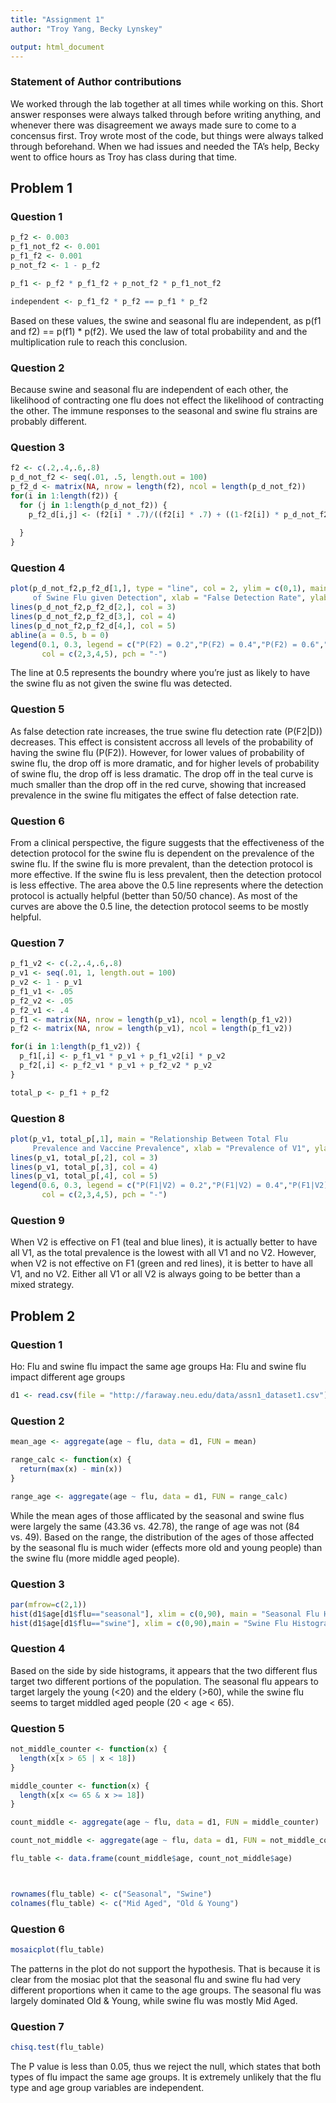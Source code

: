 ```yaml
---
title: "Assignment 1"
author: "Troy Yang, Becky Lynskey"

output: html_document
---
```


### Statement of Author contributions
We worked through the lab together at all times while working on this. Short answer responses were always talked through before writing anything, and whenever there was disagreement we aways made sure to come to a concensus first. Troy wrote most of the code, but things were always talked through beforehand. When we had issues and needed the TA's help, Becky went to office hours as Troy has class during that time.  

Problem 1
---------
### Question 1

```r
p_f2 <- 0.003
p_f1_not_f2 <- 0.001
p_f1_f2 <- 0.001
p_not_f2 <- 1 - p_f2

p_f1 <- p_f2 * p_f1_f2 + p_not_f2 * p_f1_not_f2

independent <- p_f1_f2 * p_f2 == p_f1 * p_f2
```
Based on these values, the swine and seasonal flu are independent, as p(f1 and f2) == p(f1) * p(f2). We used the law of total probability and and the multiplication rule to reach this conclusion. 

### Question 2

Because swine and seasonal flu are independent of each other, the likelihood of contracting one flu does not effect the likelihood of contracting the other. The immune responses to the seasonal and swine flu strains are probably different.

### Question 3
```r
f2 <- c(.2,.4,.6,.8)
p_d_not_f2 <- seq(.01, .5, length.out = 100)
p_f2_d <- matrix(NA, nrow = length(f2), ncol = length(p_d_not_f2))
for(i in 1:length(f2)) {
  for (j in 1:length(p_d_not_f2)) {
    p_f2_d[i,j] <- (f2[i] * .7)/((f2[i] * .7) + ((1-f2[i]) * p_d_not_f2[j]))
    
  }
}

```

### Question 4
```r
plot(p_d_not_f2,p_f2_d[1,], type = "line", col = 2, ylim = c(0,1), main = "Relationship Between False detection rate and Probability 
     of Swine Flu given Detection", xlab = "False Detection Rate", ylab = "Probability Swine Flu Given Detection")
lines(p_d_not_f2,p_f2_d[2,], col = 3)
lines(p_d_not_f2,p_f2_d[3,], col = 4)
lines(p_d_not_f2,p_f2_d[4,], col = 5)
abline(a = 0.5, b = 0)
legend(0.1, 0.3, legend = c("P(F2) = 0.2","P(F2) = 0.4","P(F2) = 0.6","P(F2) = 0.8"),
       col = c(2,3,4,5), pch = "-")
```

The line at 0.5 represents the boundry where you're just as likely to have the swine flu as not given the swine flu was detected.

### Question 5

As false detection rate increases, the true swine flu detection rate (P(F2|D)) decreases. This effect is consistent accross all levels of the probability of having the swine flu (P(F2)). However, for lower values of probability of swine flu, the drop off is more dramatic, and for higher levels of probability of swine flu, the drop off is less dramatic. The drop off in the teal curve is much smaller than the drop off in the red curve, showing that increased prevalence in the swine flu mitigates the effect of false detection rate. 

### Question 6

From a clinical perspective, the figure suggests that the effectiveness of the detection protocol for the swine flu is dependent on the prevalence of the swine flu. If the swine flu is more prevalent, than the detection protocol is more effective. If the swine flu is less prevalent, then the detection protocol is less effective. The area above the 0.5 line represents where the detection protocol is actually helpful (better than 50/50 chance). As most of the curves are above the 0.5 line, the detection protocol seems to be mostly helpful. 

### Question 7

```r
p_f1_v2 <- c(.2,.4,.6,.8)
p_v1 <- seq(.01, 1, length.out = 100)
p_v2 <- 1 - p_v1
p_f1_v1 <- .05
p_f2_v2 <- .05
p_f2_v1 <- .4
p_f1 <- matrix(NA, nrow = length(p_v1), ncol = length(p_f1_v2))
p_f2 <- matrix(NA, nrow = length(p_v1), ncol = length(p_f1_v2))

for(i in 1:length(p_f1_v2)) {
  p_f1[,i] <- p_f1_v1 * p_v1 + p_f1_v2[i] * p_v2
  p_f2[,i] <- p_f2_v1 * p_v1 + p_f2_v2 * p_v2
}

total_p <- p_f1 + p_f2
```


### Question 8
```r
plot(p_v1, total_p[,1], main = "Relationship Between Total Flu 
     Prevalence and Vaccine Prevalence", xlab = "Prevalence of V1", ylab = "Total Flu Prevalence", ylim = c(0,1), col = 2, type = "line")
lines(p_v1, total_p[,2], col = 3)
lines(p_v1, total_p[,3], col = 4)
lines(p_v1, total_p[,4], col = 5)
legend(0.6, 0.3, legend = c("P(F1|V2) = 0.2","P(F1|V2) = 0.4","P(F1|V2) = 0.6","P(F1|V2) = 0.8"),
       col = c(2,3,4,5), pch = "-")

```

### Question 9

When V2 is effective on F1 (teal and blue lines), it is actually better to have all V1, as the total prevalence is the lowest  with all V1 and no V2. However, when V2 is not effective on F1 (green and red lines), it is better to have all V1, and no V2. Either all V1 or all V2 is always going to be better than a mixed strategy.  


Problem 2
---------
### Question 1

Ho: Flu and swine flu impact the same age groups
Ha: Flu and swine flu impact different age groups

```r
d1 <- read.csv(file = "http://faraway.neu.edu/data/assn1_dataset1.csv")
```

### Question 2

```r
mean_age <- aggregate(age ~ flu, data = d1, FUN = mean)

range_calc <- function(x) {
  return(max(x) - min(x))
}

range_age <- aggregate(age ~ flu, data = d1, FUN = range_calc)
```

While the mean ages of those afflicated by the seasonal and swine flus were largely the same (43.36 vs. 42.78), the range of age was not (84 vs. 49). Based on the range, the distribution of the ages of those affected by the seasonal flu is much wider (effects more old and young people) than the swine flu (more middle aged people).

### Question 3
```r
par(mfrow=c(2,1))
hist(d1$age[d1$flu=="seasonal"], xlim = c(0,90), main = "Seasonal Flu Histogram", ylab = "frequency", xlab = "age")
hist(d1$age[d1$flu=="swine"], xlim = c(0,90),main = "Swine Flu Histogram", ylab = "frequency", xlab = "age")
```

### Question 4
Based on the side by side histograms, it appears that the two different flus target two different portions of the population. The seasonal flu appears to target largely the young (<20) and the eldery (>60), while the swine flu seems to target middled aged people (20 < age < 65).

### Question 5

```r
not_middle_counter <- function(x) {
  length(x[x > 65 | x < 18])
}

middle_counter <- function(x) {
  length(x[x <= 65 & x >= 18])
}

count_middle <- aggregate(age ~ flu, data = d1, FUN = middle_counter)

count_not_middle <- aggregate(age ~ flu, data = d1, FUN = not_middle_counter)

flu_table <- data.frame(count_middle$age, count_not_middle$age)



rownames(flu_table) <- c("Seasonal", "Swine")
colnames(flu_table) <- c("Mid Aged", "Old & Young")


```

### Question 6
```r

mosaicplot(flu_table)
```
The patterns in the plot do not support the hypothesis. That is because it is clear from the mosiac plot that the seasonal flu and swine flu had very different proportions when it came to the age groups. The seasonal flu was largely dominated Old & Young, while swine flu was mostly Mid Aged.

### Question 7
```r
chisq.test(flu_table)
```
The P value is less than 0.05, thus we reject the null, which states that both types of flu impact the same age groups. It is extremely unlikely that the flu type and age group variables are independent. 













